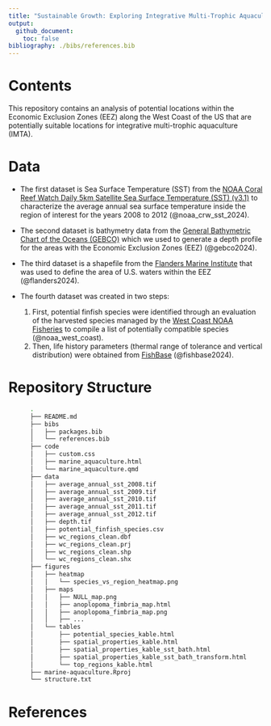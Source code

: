 ```yaml
---
title: "Sustainable Growth: Exploring Integrative Multi-Trophic Aquaculture on the West Coast"
output:
  github_document:
    toc: false
bibliography: ./bibs/references.bib
---
```


# Contents

This repository contains an analysis of potential locations within the Economic Exclusion Zones (EEZ) along the West Coast of the US that are potentially suitable locations for integrative multi-trophic aquaculture (IMTA).

# Data

  - The first dataset is Sea Surface Temperature (SST) from the [NOAA Coral Reef Watch Daily 5km Satellite Sea Surface Temperature (SST) (v3.1)](https://coralreefwatch.noaa.gov/product/5km/index_5km_sst.php) to characterize the average annual sea surface temperature inside the region of interest for the years 2008 to 2012 (@noaa_crw_sst_2024).
  - The second dataset is bathymetry data from the [General Bathymetric Chart of the Oceans (GEBCO)](https://www.gebco.net/data_and_products/gridded_bathymetry_data/#area) which we used to generate a depth profile for the areas with the Economic Exclusion Zones (EEZ) (@gebco2024).
  - The third dataset is a shapefile from the [Flanders Marine Institute](https://www.marineregions.org/eez.php) that was used to define the area of U.S. waters within the EEZ (@flanders2024). 
  - The fourth dataset was created in two steps:
      
      1. First, potential finfish species were identified through an evaluation of the harvested species managed by the [West Coast NOAA Fisheries](https://www.fisheries.noaa.gov/species-directory) to compile a list of potentially compatible species (@noaa_west_coast).
      2. Then, life history parameters (thermal range of tolerance and vertical distribution) were obtained from [FishBase](https://www.fishbase.org.au/v4) (@fishbase2024).
  
# Repository Structure

``` bash
      .
      ├── README.md
      ├── bibs
      │   ├── packages.bib
      │   └── references.bib
      ├── code
      │   ├── custom.css
      │   ├── marine_aquaculture.html
      │   └── marine_aquaculture.qmd
      ├── data
      │   ├── average_annual_sst_2008.tif
      │   ├── average_annual_sst_2009.tif
      │   ├── average_annual_sst_2010.tif
      │   ├── average_annual_sst_2011.tif
      │   ├── average_annual_sst_2012.tif
      │   ├── depth.tif
      │   ├── potential_finfish_species.csv
      │   ├── wc_regions_clean.dbf
      │   ├── wc_regions_clean.prj
      │   ├── wc_regions_clean.shp
      │   └── wc_regions_clean.shx
      ├── figures
      │   ├── heatmap
      │   │   └── species_vs_region_heatmap.png
      │   ├── maps
      │   │   ├── NULL_map.png
      │   │   ├── anoplopoma_fimbria_map.html
      │   │   ├── anoplopoma_fimbria_map.png
      │   │   ├── ...
      │   └── tables
      │       ├── potential_species_kable.html
      │       ├── spatial_properties_kable.html
      │       ├── spatial_properties_kable_sst_bath.html
      │       ├── spatial_properties_kable_sst_bath_transform.html
      │       └── top_regions_kable.html
      ├── marine-aquaculture.Rproj
      └── structure.txt

```

# References




